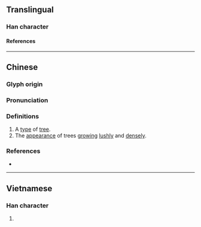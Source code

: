 {{character info}}
==Translingual==

===Han character===
{{Han char|rn=75|rad=木|as=13|sn=17|four=|canj=DTWV|ids=⿰木農}}

====References====
{{Han ref|kx=0556.020|dkj=15634|hdz=21301.120|uh=6A82}}

----

==Chinese==
{{zh-forms|s=𬂰}}

===Glyph origin===
{{Han etym}}

===Pronunciation===
{{zh-pron
|m=nóng
|c=nung4
|mc=y
|oc=y
|cat=n,a
}}

===Definitions===
{{zh-hanzi}}

# A [[type]] of [[tree]].
# The [[appearance]] of trees [[grow]]ing [[lushly]] and [[densely]].

===References===
* {{R:twedu|C05474}}

----

==Vietnamese==

===Han character===
{{vi-readings|rs=木13|reading=nòng}}

# {{rfdef|vi|sort=木13}}